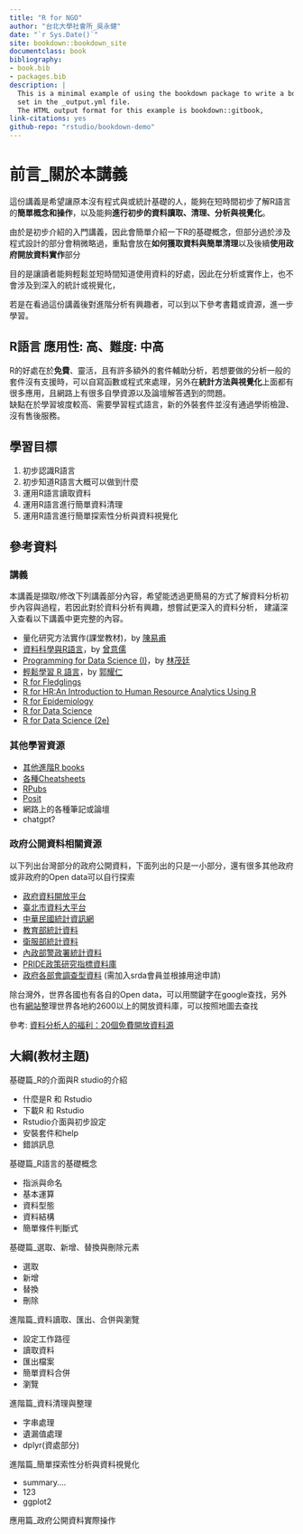 ```yaml
---
title: "R for NGO"
author: "台北大學社會所_吳永健"
date: "`r Sys.Date()`"
site: bookdown::bookdown_site
documentclass: book
bibliography:
- book.bib
- packages.bib
description: |
  This is a minimal example of using the bookdown package to write a book.
  set in the _output.yml file.
  The HTML output format for this example is bookdown::gitbook,
link-citations: yes
github-repo: "rstudio/bookdown-demo"
---
```


# 前言_關於本講義

這份講義是希望讓原本沒有程式與或統計基礎的人，能夠在短時間初步了解R語言的**簡單概念和操作**，以及能夠**進行初步的資料讀取、清理、分析與視覺化**。

由於是初步介紹的入門講義，因此會簡單介紹一下R的基礎概念，但部分過於涉及程式設計的部分會稍微略過，重點會放在**如何獲取資料與簡單清理**以及後續**使用政府開放資料實作**部分

目的是讓讀者能夠輕鬆並短時間知道使用資料的好處，因此在分析或實作上，也不會涉及到深入的統計或視覺化，

若是在看過這份講義後對進階分析有興趣者，可以到以下參考書籍或資源，進一步學習。

## R語言 應用性: 高、難度: 中高

R的好處在於**免費**、靈活，且有許多額外的套件輔助分析，若想要做的分析一般的套件沒有支援時，可以自寫函數或程式來處理，另外在**統計方法與視覺化**上面都有很多應用，且網路上有很多自學資源以及論壇解答遇到的問題。\
缺點在於學習坡度較高、需要學習程式語言，新的外裝套件並沒有通過學術檢證、沒有售後服務。

## 學習目標

1.  初步認識R語言
2.  初步知道R語言大概可以做到什麼
3.  運用R語言讀取資料
4.  運用R語言進行簡單資料清理
5.  運用R語言進行簡單探索性分析與資料視覺化

## 參考資料

### 講義

本講義是擷取/修改下列講義部分內容，希望能透過更簡易的方式了解資料分析初步內容與過程，若因此對於資料分析有興趣，想嘗試更深入的資料分析， 建議深入查看以下講義中更完整的內容。

-   量化研究方法實作(課堂教材)，by [陳易甫](https://sociology.ntpu.edu.tw/index.php/ch/teacher/teacher_more/4)
-   [資料科學與R語言](https://yijutseng.github.io/DataScienceRBook/index.html)，by [曾意儒](https://www.cs.nycu.edu.tw/members/detail/yijutseng)
-   [Programming for Data Science (I)](https://tpemartin.github.io/NTPU-R-for-Data-Science-EN/)，by [林茂廷](https://econ.ntpu.edu.tw/teachers/5/22)
-   [輕鬆學習 R 語言](https://eloquentr.datainpoint.com/)，by [郭耀仁](https://hahow.in/@tonykuoyj)
-   [R for Fledglings](https://www.uvm.edu/~tdonovan/RforFledglings/#fn1)
-   [R for HR:An Introduction to Human Resource Analytics Using R](https://rforhr.com/)
-   [R for Epidemiology](https://www.r4epi.com/)
-   [R for Data Science](https://r4ds.had.co.nz/)
-   [R for Data Science (2e)](https://r4ds.hadley.nz/)

### 其他學習資源

-   [其他進階R books](https://www.rstudio.com/resources/books/)
-   [各種Cheatsheets](https://posit.co/resources/cheatsheets/)
-   [RPubs](https://rpubs.com/)
-   [Posit](https://posit.co/)
-   網路上的各種筆記或論壇
-   chatgpt?

### 政府公開資料相關資源

以下列出台灣部分的政府公開資料，下面列出的只是一小部分，還有很多其他政府或非政府的Open data可以自行探索

-   [政府資料開放平台](https://data.gov.tw/)
-   [臺北市資料大平台](https://data.taipei/)
-   [中華民國統計資訊網](https://www.stat.gov.tw/Default.aspx)
-   [教育部統計資料](https://depart.moe.edu.tw/ED4500/Default.aspx)
-   [衛服部統計資料](https://dep.mohw.gov.tw/dos/mp-113.html)
-   [內政部警政署統計資料](https://www.npa.gov.tw/ch/app/folder/589)
-   [PRIDE政策研究指標資料庫](https://pride.stpi.narl.org.tw/index)
-   [政府各部會調查型資料](https://srda.sinica.edu.tw/browsingbydatatype.php?category=surveymethod&type=4) (需加入srda會員並根據用途申請)

除台灣外，世界各國也有各自的Open data，可以用關鍵字在google查找，另外也有[網站](https://opendatainception.io/)整理世界各地約2600以上的開放資料庫，可以按照地圖去查找

參考: [資料分析人的福利：20個免費開放資料源](https://www.finereport.com/tw/data-analysis/freedata.html)\

## 大綱(教材主題)

基礎篇_R的介面與R studio的介紹

-   什麼是R 和 Rstudio
-   下載R 和 Rstudio
-   Rstudio介面與初步設定
-   安裝套件和help
-   錯誤訊息

基礎篇_R語言的基礎概念

-   指派與命名
-   基本運算
-   資料型態
-   資料結構
-   簡單條件判斷式

基礎篇_選取、新增、替換與刪除元素

-   選取
-   新增
-   替換
-   刪除

進階篇_資料讀取、匯出、合併與瀏覽

-   設定工作路徑
-   讀取資料
-   匯出檔案
-   簡單資料合併
-   瀏覽

進階篇_資料清理與整理

-   字串處理
-   遺漏值處理
-   dplyr(資處部分)

進階篇_簡單探索性分析與資料視覺化

-   summary....
-   123
-   ggplot2

應用篇_政府公開資料實際操作
